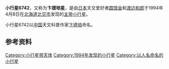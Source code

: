 {{Infobox Planet  
| name = 6742 Biandepei
| image = 
| caption = 
| discovery=yes | physical_characteristics = yes | bgcolour=#FFFFC0
| discovery_ref = 
| discoverer = [[圆馆金|圆馆金]]、[[渡边和郎|渡边和郎]]
| discovery_site = [[北见市|北见市]]
| discovered =  1994年4月8日
| mp_name = 6742
| alt_names = 1994 GR
| named_after = [[卞德培|卞德培]]
| mp_category=[[小行星带|主带]]
| orbit_ref = <ref>[http://ssd.jpl.nasa.gov/sbdb.cgi?sstr=6742+Biandepei 6742 Biandepei (1994 GR)]</ref>
| epoch = 2011年8月27日
| semimajor=
| perihelion=1.9301954[[天文单位|AU]]
| aphelion= 2.3334047AU
| eccentricity =0.1727987	
| period = 1275.8423191[[日|地球日]] 
| inclination=5.46243[[角度|°]]
| asc_node=103.08980°
| arg_peri=150.22521°
| mean_anomaly=281.02666°
| avg_speed=
 | dimensions=
 | mass=
 | density=
 | surface_grav=
 | escape_velocity=
 | rotation=
 | spectral_type=
 | magnitude=13.2
 | abs_magnitude=
 | albedo= 
 | single_temperature=
}}
'''小行星6742'''，又称为'''卞德培星'''，是由[[日本|日本]]天文爱好者[[圆馆金|圆馆金]]和[[渡边和郎|渡边和郎]]于1994年4月8日在[[北海道|北海道]][[北见市|北见市]]发现的[[小行星带|主带]][[小行星|小行星]]。

小行星6742以[[中国|中国]]天文科普作家[[卞德培|卞德培]]命名。

== 参考资料 ==
{{Reflist}}

{{Minor Planet Number|(6741)[[小行星6741|小行星6741]]|(6743)[[小行星6743|小行星6743]]}}

[[Category:小行星带天体|Category:小行星带天体]]
[[Category:1994年发现的小行星|Category:1994年发现的小行星]]
[[Category:以人名命名的小行星|Category:以人名命名的小行星]]